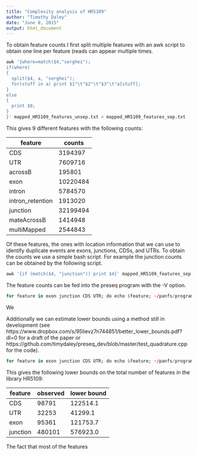 ```yaml
---
title: "Complexity analysis of HR5109"
author: "Timothy Daley"
date: "June 8, 2015"
output: html_document
---
```


To obtain feature counts I first split multiple features with an awk script to obtain one line per feature (reads can appear multiple times.

```r
awk '{where=match($4,"serghei");
if(where)
{
  split($4, a, "serghei");
  for(stuff in a) print $1"\t"$2"\t"$3"\t"a[stuff];
}
else
{
  print $0;
}
}' mapped_HR5109_features_unsep.txt > mapped_HR5109_features_sep.txt
```

This gives 9 different features with the following counts:

feature | counts
-------|---------
CDS | 3194397
UTR  | 7609716
acrossB | 195801
exon | 10220484
intron | 5784570
intron_retention | 1913020
junction | 32199494
mateAcrossB | 1414948
multiMapped | 2544843

Of these features, the ones with location information that we can use to identify duplicate events are exons, junctions, CDSs, and UTRs.  To obtain the counts we use a simple bash script.  For example the junction counts can be obtained by the following script.

```r
awk '{if (match($4, "junction")) print $4}' mapped_HR5109_features_sep.txt | sort | uniq -c | awk '{print $1}' > mapped_HR5109_features_junction_counts.txt
```

The feature counts can be fed into the preseq program with the -V option.

```r
for feature in exon junction CDS UTR; do echo $feature; ~/panfs/programs/preseq lc_extrap -V -v -s 100000 -o mapped_HR5109_features_${feature}_counts_lc_extrap.txt mapped_HR5109_features_${feature}_counts.txt &> mapped_HR5109_features_${feature}_counts_lc_extrap_out.txt; done
```

We

Additionally we can estimate lower bounds using a method still in development (see https://www.dropbox.com/s/95lievz7n744851/better_lower_bounds.pdf?dl=0 for a draft of the paper or https://github.com/timydaley/preseq_dev/blob/master/test_quadrature.cpp for the code).

```r
for feature in exon junction CDS UTR; do echo $feature; ~/panfs/programs/test_quadrature -p 10 -o mapped_HR5109_features_${feature}_quad_lower_bound.txt -V mapped_HR5109_features_${feature}_counts.txt; done
```

This gives the following lower bounds on the total number of features in the library HR5109:

feature | observed | lower bound
--------| -------- | ---------
CDS | 98791 | 122514.1
UTR | 32253 | 41299.1
exon | 95361 | 121753.7
junction | 480101 | 576923.0

The fact that most of the features